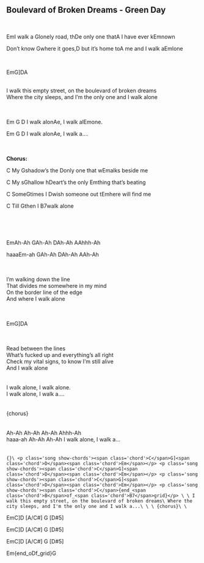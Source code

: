 ## Boulevard of Broken Dreams - Green Day
\
<p class='song show-chords'><span class='chord'>Em</span>I walk a <span class='chord'>G</span>lonely road, th<span class='chord'>D</span>e only one that<span class='chord'>A</span> I have ever k<span class='chord'>Em</span>nown</p>
<p class='song show-chords'>Don't know <span class='chord'>G</span>where it goes,<span class='chord'>D</span> but it's home to<span class='chord'>A</span> me and I walk a<span class='chord'>Em</span>lone</p>
\
<p class='song show-chords'><span class='chord'>Em</span>G]<span class='chord'>D</span><span class='chord'>A</span></p>
\
I walk this empty street, on the boulevard of broken dreams\
Where the city sleeps, and I'm the only one and I walk alone\
\
\
<p class='song show-chords'><span class='chord'>Em</span>    <span class='chord'>G</span>   <span class='chord'>D</span>  I walk alon<span class='chord'>A</span>e, I walk al<span class='chord'>Em</span>one.</p>
<p class='song show-chords'><span class='chord'>Em</span>    <span class='chord'>G</span>   <span class='chord'>D</span>  I walk alon<span class='chord'>A</span>e, I walk a....</p>
\
\
**Chorus:**\
<p class='song show-chords'><span class='chord'>C</span>    My <span class='chord'>G</span>shadow's the <span class='chord'>D</span>only one that w<span class='chord'>Em</span>alks beside me</p>
<p class='song show-chords'><span class='chord'>C</span>    My s<span class='chord'>G</span>hallow h<span class='chord'>D</span>eart's the only <span class='chord'>Em</span>thing that's beating</p>
<p class='song show-chords'><span class='chord'>C</span>    Some<span class='chord'>G</span>times I <span class='chord'>D</span>wish someone out t<span class='chord'>Em</span>here will find me</p>
<p class='song show-chords'><span class='chord'>C</span>    Till <span class='chord'>G</span>then I <span class='chord'>B7</span>walk alone</p>
\
\
\
<p class='song show-chords'><span class='chord'>Em</span>Ah-Ah <span class='chord'>G</span>Ah-Ah <span class='chord'>D</span>Ah-Ah   <span class='chord'>A</span>Ahhh-Ah</p>
<p class='song show-chords'>haaa<span class='chord'>Em</span>-ah  <span class='chord'>G</span>Ah-Ah <span class='chord'>D</span>Ah-Ah   <span class='chord'>A</span>Ah-Ah</p>
\
\
I'm walking down the line\
That divides me somewhere in my mind\
On the border line of the edge\
And where I walk alone\
\
\
<p class='song show-chords'><span class='chord'>Em</span>G]<span class='chord'>D</span><span class='chord'>A</span></p>
\
\
Read between the lines\
What's fucked up and everything's all right\
Check my vital signs, to know I'm still alive\
And I walk alone\
\
\
I walk alone, I walk alone.\
I walk alone, I walk a....\
\
\
{chorus}\
\
\
Ah-Ah Ah-Ah Ah-Ah   Ahhh-Ah\
haaa-ah  Ah-Ah Ah-Ah  I walk alone, I walk a...\
\
\
```{}\
<p class='song show-chords'><span class='chord'>C</span>G]<span class='chord'>D</span><span class='chord'>Em</span></p>
<p class='song show-chords'><span class='chord'>C</span>G]<span class='chord'>D</span><span class='chord'>Em</span></p>
<p class='song show-chords'><span class='chord'>C</span>G]<span class='chord'>D</span><span class='chord'>Em</span></p>
<p class='song show-chords'><span class='chord'>C</span>{end_<span class='chord'>B</span>of_<span class='chord'>B7</span>grid}</p>
\
\
I walk this empty street, on the boulevard of broken dreams\
Where the city sleeps, and I'm the only one and I walk a...\
\
\
{chorus}\
\
```\
<p class='song show-chords'><span class='chord'>Em</span>C]<span class='chord'>D</span> [A/C#] <span class='chord'>G</span> [D#5]</p>
<p class='song show-chords'><span class='chord'>Em</span>C]<span class='chord'>D</span> [A/C#] <span class='chord'>G</span> [D#5]</p>
<p class='song show-chords'><span class='chord'>Em</span>C]<span class='chord'>D</span> [A/C#] <span class='chord'>G</span> [D#5]</p>
<p class='song show-chords'><span class='chord'>Em</span>{end_o<span class='chord'>D</span>f_grid}<span class='chord'>G</span></p>
